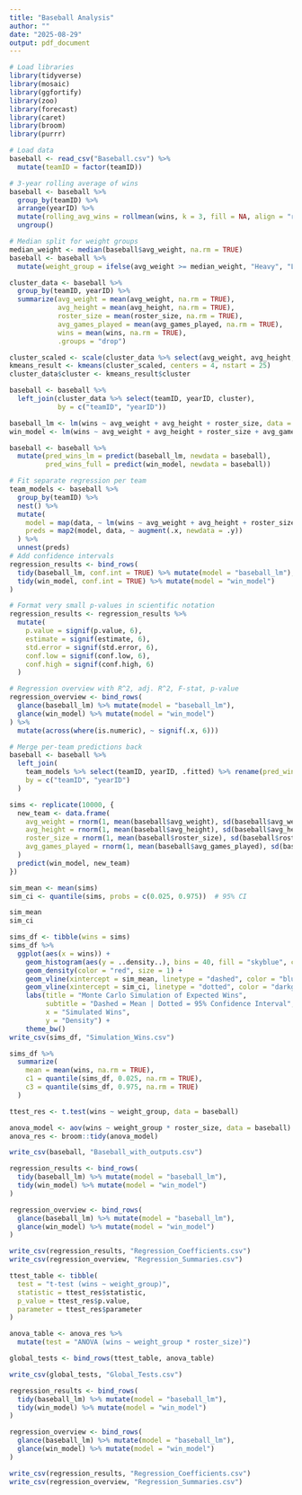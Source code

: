 ```yaml
---
title: "Baseball Analysis"
author: ""
date: "2025-08-29"
output: pdf_document
---
```


```r
# Load libraries
library(tidyverse)
library(mosaic)
library(ggfortify)
library(zoo)
library(forecast)
library(caret)
library(broom)
library(purrr)
```
```r
# Load data
baseball <- read_csv("Baseball.csv") %>%
  mutate(teamID = factor(teamID))

```


```r
# 3-year rolling average of wins
baseball <- baseball %>%
  group_by(teamID) %>%
  arrange(yearID) %>%
  mutate(rolling_avg_wins = rollmean(wins, k = 3, fill = NA, align = "right")) %>%
  ungroup()

# Median split for weight groups
median_weight <- median(baseball$avg_weight, na.rm = TRUE)
baseball <- baseball %>%
  mutate(weight_group = ifelse(avg_weight >= median_weight, "Heavy", "Light"))

```


```r
cluster_data <- baseball %>%
  group_by(teamID, yearID) %>%
  summarize(avg_weight = mean(avg_weight, na.rm = TRUE),
            avg_height = mean(avg_height, na.rm = TRUE),
            roster_size = mean(roster_size, na.rm = TRUE),
            avg_games_played = mean(avg_games_played, na.rm = TRUE),
            wins = mean(wins, na.rm = TRUE),
            .groups = "drop")

cluster_scaled <- scale(cluster_data %>% select(avg_weight, avg_height, roster_size, avg_games_played))
kmeans_result <- kmeans(cluster_scaled, centers = 4, nstart = 25)
cluster_data$cluster <- kmeans_result$cluster

baseball <- baseball %>%
  left_join(cluster_data %>% select(teamID, yearID, cluster),
            by = c("teamID", "yearID"))
```


```r
baseball_lm <- lm(wins ~ avg_weight + avg_height + roster_size, data = baseball)
win_model <- lm(wins ~ avg_weight + avg_height + roster_size + avg_games_played, data = baseball)

baseball <- baseball %>%
  mutate(pred_wins_lm = predict(baseball_lm, newdata = baseball),
         pred_wins_full = predict(win_model, newdata = baseball))

# Fit separate regression per team
team_models <- baseball %>%
  group_by(teamID) %>%
  nest() %>%
  mutate(
    model = map(data, ~ lm(wins ~ avg_weight + avg_height + roster_size, data = .x)),
    preds = map2(model, data, ~ augment(.x, newdata = .y))
  ) %>%
  unnest(preds)
# Add confidence intervals
regression_results <- bind_rows(
  tidy(baseball_lm, conf.int = TRUE) %>% mutate(model = "baseball_lm"),
  tidy(win_model, conf.int = TRUE) %>% mutate(model = "win_model")
)

# Format very small p-values in scientific notation
regression_results <- regression_results %>%
  mutate(
    p.value = signif(p.value, 6),
    estimate = signif(estimate, 6),
    std.error = signif(std.error, 6),
    conf.low = signif(conf.low, 6),
    conf.high = signif(conf.high, 6)
  )

# Regression overview with R^2, adj. R^2, F-stat, p-value
regression_overview <- bind_rows(
  glance(baseball_lm) %>% mutate(model = "baseball_lm"),
  glance(win_model) %>% mutate(model = "win_model")
) %>%
  mutate(across(where(is.numeric), ~ signif(.x, 6)))

# Merge per-team predictions back
baseball <- baseball %>%
  left_join(
    team_models %>% select(teamID, yearID, .fitted) %>% rename(pred_wins_team = .fitted),
    by = c("teamID", "yearID")
  )
```


```r
sims <- replicate(10000, {
  new_team <- data.frame(
    avg_weight = rnorm(1, mean(baseball$avg_weight), sd(baseball$avg_weight)),
    avg_height = rnorm(1, mean(baseball$avg_height), sd(baseball$avg_height)),
    roster_size = rnorm(1, mean(baseball$roster_size), sd(baseball$roster_size)),
    avg_games_played = rnorm(1, mean(baseball$avg_games_played), sd(baseball$avg_games_played))
  )
  predict(win_model, new_team)
})
```

```r
sim_mean <- mean(sims)
sim_ci <- quantile(sims, probs = c(0.025, 0.975))  # 95% CI

sim_mean
sim_ci

```
```r
sims_df <- tibble(wins = sims)
sims_df %>%
  ggplot(aes(x = wins)) +
    geom_histogram(aes(y = ..density..), bins = 40, fill = "skyblue", color = "black", alpha = 0.6) +
    geom_density(color = "red", size = 1) +
    geom_vline(xintercept = sim_mean, linetype = "dashed", color = "blue", size = 1) +
    geom_vline(xintercept = sim_ci, linetype = "dotted", color = "darkgreen", size = 1) +
    labs(title = "Monte Carlo Simulation of Expected Wins",
         subtitle = "Dashed = Mean | Dotted = 95% Confidence Interval",
         x = "Simulated Wins",
         y = "Density") +
    theme_bw()
write_csv(sims_df, "Simulation_Wins.csv")
```
```r
sims_df %>%
  summarize(
    mean = mean(wins, na.rm = TRUE), 
    c1 = quantile(sims_df, 0.025, na.rm = TRUE), 
    c3 = quantile(sims_df, 0.975, na.rm = TRUE)
  )
```


```r
ttest_res <- t.test(wins ~ weight_group, data = baseball)

anova_model <- aov(wins ~ weight_group * roster_size, data = baseball)
anova_res <- broom::tidy(anova_model)
```


```r
write_csv(baseball, "Baseball_with_outputs.csv")
```


```r
regression_results <- bind_rows(
  tidy(baseball_lm) %>% mutate(model = "baseball_lm"),
  tidy(win_model) %>% mutate(model = "win_model")
)

regression_overview <- bind_rows(
  glance(baseball_lm) %>% mutate(model = "baseball_lm"),
  glance(win_model) %>% mutate(model = "win_model")
)

write_csv(regression_results, "Regression_Coefficients.csv")
write_csv(regression_overview, "Regression_Summaries.csv")
```


```r
ttest_table <- tibble(
  test = "t-test (wins ~ weight_group)",
  statistic = ttest_res$statistic,
  p_value = ttest_res$p.value,
  parameter = ttest_res$parameter
)

anova_table <- anova_res %>%
  mutate(test = "ANOVA (wins ~ weight_group * roster_size)")

global_tests <- bind_rows(ttest_table, anova_table)

write_csv(global_tests, "Global_Tests.csv")
```


```r
regression_results <- bind_rows(
  tidy(baseball_lm) %>% mutate(model = "baseball_lm"),
  tidy(win_model) %>% mutate(model = "win_model")
)

regression_overview <- bind_rows(
  glance(baseball_lm) %>% mutate(model = "baseball_lm"),
  glance(win_model) %>% mutate(model = "win_model")
)

write_csv(regression_results, "Regression_Coefficients.csv")
write_csv(regression_overview, "Regression_Summaries.csv")

```



```r

```










